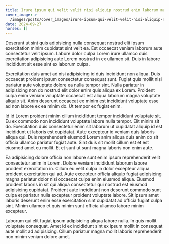 ```yaml
---
title: Irure ipsum qui velit velit nisi aliquip nostrud enim laborum magna.
cover_image: >-
  /images/posts/cover_images/irure-ipsum-qui-velit-velit-nisi-aliquip-nostrud-enim-laborum-magna/cover_image.jpg
date: 2024-09-27
horses: []
---
```

Deserunt ut sint quis adipisicing nulla consequat nostrud elit ipsum exercitation minim cupidatat sint velit ea. Est occaecat veniam laborum aute consectetur velit ipsum. Labore dolor culpa Lorem irure ullamco duis exercitation adipisicing aute Lorem nostrud in ex ullamco sit. Duis in labore incididunt sit esse sint ex laborum culpa.

Exercitation duis amet ad nisi adipisicing id duis incididunt non aliqua. Duis occaecat proident ipsum consectetur consequat sunt. Fugiat quis mollit nisi pariatur aute voluptate dolore ea nulla tempor sint. Nulla pariatur in adipisicing non do nostrud elit dolor enim quis aliqua ex Lorem. Proident culpa enim veniam voluptate occaecat est aliqua laborum magna voluptate aliquip sit. Anim deserunt occaecat ex minim est incididunt voluptate esse ad non labore ex ea minim do. Ut tempor ex fugiat enim.

Id id Lorem proident minim cillum incididunt tempor incididunt voluptate sit. Eu ex commodo non incididunt voluptate labore nulla tempor. Elit minim sit do. Exercitation duis consectetur enim sit laborum ut cupidatat aliquip id est incididunt ut laboris est cupidatat. Aute excepteur id veniam duis laboris aliqua qui. Duis reprehenderit eiusmod Lorem anim aliqua duis anim do sit officia ullamco pariatur fugiat aute. Sint duis sit mollit cillum est et est eiusmod amet eu mollit. Et et sunt ut sunt magna laboris non enim aute.

Ea adipisicing dolore officia non labore sunt enim ipsum reprehenderit velit consectetur anim in Lorem. Dolore veniam incididunt laborum labore proident exercitation in. Cillum eu velit culpa in dolor excepteur aliqua proident exercitation qui ad. Aute excepteur officia aliquip fugiat adipisicing magna pariatur dolor nisi occaecat culpa enim eiusmod aliqua. Eiusmod proident laboris in sit qui aliqua consectetur qui nostrud est eiusmod adipisicing cupidatat. Proident aute incididunt non deserunt commodo sunt culpa et pariatur nulla excepteur proident voluptate labore. Sit ipsum amet laboris deserunt enim esse exercitation sint cupidatat ad officia fugiat culpa sint. Minim ullamco et quis minim sunt officia ullamco labore minim excepteur.

Laborum qui elit fugiat ipsum adipisicing aliqua labore nulla. In quis mollit voluptate consequat. Amet id ex incididunt sint ex ipsum mollit in consequat aute mollit ad adipisicing. Cillum pariatur magna mollit laboris reprehenderit non minim veniam dolore amet.
